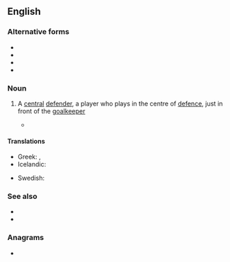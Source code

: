 {{also|centreback|centre back}}
==English==

===Alternative forms===
* {{l|en|centerback}}
* {{l|en|center-back}}
* {{l|en|center back}}
* {{l|en|centreback}}

===Noun===
{{en-noun|head=[[centre]]-[[back]]}}

# {{lb|en|soccer}} A [[central]] [[defender]], a player who plays in the centre of [[defence]], just in front of the [[goalkeeper]]
#* {{quote-journal
|date=March 1, 2011
|author=Phil McNulty
|title=Chelsea 2 - 1 Man Utd
|work=BBC
|url=http://news.bbc.co.uk/sport2/hi/football/eng_prem/9405635.stm
|page=
|passage=Ferguson was incensed as referee Martin Atkinson pointed to the spot - and United's sense of injustice deepened when Nemanja Vidic was sent off in stoppage time after receiving a second yellow card for a foul on Ramires, ruling the '''centre-back''' out of the visit to Liverpool on Sunday.}}

====Translations====
{{trans-top|a central defender}}
* Greek: {{t+|el|σέντερ μπακ|m}}, {{t|el|κεντρικός αμυντικός|m}}
* Icelandic: {{t|is|miðvörður|m}}
{{trans-mid}}
* Swedish: {{t+|sv|mittback|c}}
{{trans-bottom}}

===See also===
* {{l|en|full-back}}
* {{l|en|wing-back}}

===Anagrams===
* {{anagrams|en|a=abcceeknrt|center back}}